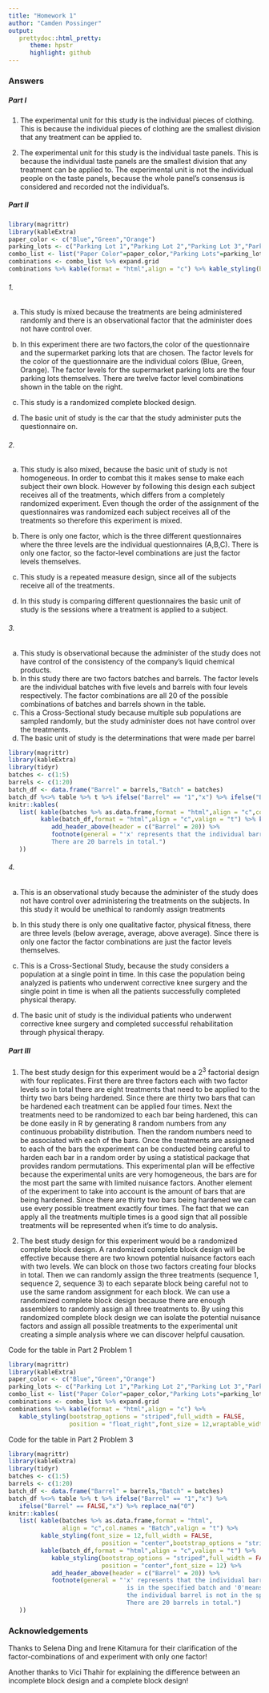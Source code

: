 ```yaml
---
title: "Homework 1"
author: "Camden Possinger"
output: 
   prettydoc::html_pretty:
      theme: hpstr
      highlight: github
---
```

### Answers

##### Part I

1. The experimental unit for this study is the individual pieces of clothing. This is because the individual pieces of clothing are the smallest division that any treatment can be applied to.  

2. The experimental unit for this study is the individual taste panels. This is because the individual taste panels are the smallest division that any treatment can be applied to. The experimental unit is not the individual people on the taste panels, because the whole panel's consensus is considered and recorded not the individual's.  

##### Part II
```r
library(magrittr)
library(kableExtra)
paper_color <- c("Blue","Green","Orange")
parking_lots <- c("Parking Lot 1","Parking Lot 2","Parking Lot 3","Parking Lot 4")
combo_list <- list("Paper Color"=paper_color,"Parking Lots"=parking_lots)
combinations <- combo_list %>% expand.grid 
combinations %>% kable(format = "html",align = "c") %>% kable_styling(bootstrap_options = "striped",full_width = FALSE,position = "float_right",font_size = 12,wraptable_width = "10pt")
```

###### 1.

a.  This study is mixed because the treatments are being administered randomly and there is an observational factor that the administer does not have control over.

b.  In this experiment there are two factors,the color of the questionnaire and the supermarket parking lots that are chosen. The factor levels for the color of the questionnaire are the individual colors (Blue, Green, Orange). The factor levels for the supermarket parking lots are the four parking lots themselves. There are twelve factor level combinations shown in the table on the right.

c.  This study is a randomized complete blocked design.

d.  The basic unit of study is the car that the study administer puts the questionnaire on.


###### 2.
a. This study is also mixed, because the basic unit of study is not homogeneous. In order to combat this it makes sense to make each subject their own block. However by following this design each subject receives all of the treatments, which differs from a completely randomized experiment. Even though the order of the assignment of the questionnaires was randomized each subject receives all of the treatments so therefore this experiment is mixed.  

b. There is only one factor, which is the three different questionnaires where the three levels are the individual questionnaires (A,B,C). There is only one factor, so the factor-level combinations are just the factor levels themselves.
c. This study is a repeated measure design, since all of the subjects receive all of the treatments.

d. In this study is comparing different questionnaires the basic unit of study is the sessions where a             treatment is applied to a subject.


###### 3. 


a. This study is observational because the administer of the study does not have control of the consistency of the company's liquid chemical products.
b. In this study there are two factors batches and barrels. The factor levels are the individual batches with five levels and barrels with four levels respectively. The factor combinations are all 20 of the possible combinations of batches and barrels shown in the table. 
c. This a Cross-Sectional study because multiple sub populations are sampled randomly, but the study administer does not have control over the treatments.
d. The basic unit of study is the determinations that were made per barrel 

```r
library(magrittr)
library(kableExtra)
library(tidyr)
batches <- c(1:5)
barrels <- c(1:20)
batch_df <- data.frame("Barrel" = barrels,"Batch" = batches)
batch_df %<>% table %>% t %>% ifelse("Barrel" == "1","x") %>% ifelse("Barrel" == FALSE,"x") %>% replace_na("0") 
knitr::kables(
   list( kable(batches %>% as.data.frame,format = "html",align = "c",col.names = "Batch",valign = "t") %>% kable_styling(font_size = 12,full_width = FALSE,position = "center",bootstrap_options = "striped"),
         kable(batch_df,format = "html",align = "c",valign = "t") %>% kable_styling(bootstrap_options = "striped",full_width = FALSE,position = "center",font_size = 12) %>%
            add_header_above(header = c("Barrel" = 20)) %>% 
            footnote(general = "'x' represents that the individual barrel is in the specified batch and '0' means that the individual barrel is not in the specified batch. 
            There are 20 barrels in total.")
   )) 

```

###### 4.
a. This is an observational study because the administer of the study does not have control over administering the treatments on the subjects. In this study it would be unethical to randomly assign treatments
b. In this study there is only one qualitative factor, physical fitness, there are three levels (below average, average, above average). Since there is only one factor the factor combinations are just the factor levels themselves.

c. This is a Cross-Sectional Study, because the study considers a population at a single point in time. In this case the population being analyzed is patients who underwent corrective knee surgery and the single point in time is when all the patients successfully completed physical therapy.
d. The basic unit of study is the individual patients who underwent corrective knee surgery and completed successful rehabilitation through physical therapy.



##### Part III
1. The best study design for this experiment would be a $2^3$ factorial design with four replicates. First there are three factors each with two factor levels so in total there are eight treatments that need to be applied to the thirty two bars being hardened. Since there are thirty two bars that can be hardened each treatment can be applied four times. Next the treatments need to be randomized to each bar being hardened, this can be done easily in R by generating 8 random numbers from any continuous probability distribution. Then the random numbers need to be associated with each of the bars. Once the treatments are assigned to each of the bars the experiment can be conducted being careful to harden each bar in a random order by using a statistical package that provides random permutations. This experimental plan will be effective because the experimental units are very homogeneous, the bars are for the most part the same with limited nuisance factors. Another element of the experiment to take into account is the amount of bars that are being hardened. Since there are thirty two bars being hardened we can use every possible treatment exactly four times. The fact that we can apply all the treatments multiple times is a good sign that all possible treatments will be represented when it's time to do analysis.      

2. The best study design for this experiment would be a randomized complete block design. A randomized complete block design will be effective because there are two known potential nuisance factors each with two levels. We can block on those two factors creating four blocks in total. Then we can randomly assign the three treatments (sequence 1, sequence 2, sequence 3) to each separate block being careful not to use the same random assignment for each block. We can use a randomized complete block design because there are enough assemblers to randomly assign all three treatments to. By using this randomized complete block design we can isolate the potential nuisance factors and assign all possible treatments to the experimental unit creating a simple analysis where we can discover helpful causation.

Code for the table in Part 2 Problem 1

```r
library(magrittr)
library(kableExtra)
paper_color <- c("Blue","Green","Orange")
parking_lots <- c("Parking Lot 1","Parking Lot 2","Parking Lot 3","Parking Lot 4")
combo_list <- list("Paper Color"=paper_color,"Parking Lots"=parking_lots)
combinations <- combo_list %>% expand.grid 
combinations %>% kable(format = "html",align = "c") %>% 
   kable_styling(bootstrap_options = "striped",full_width = FALSE,
                 position = "float_right",font_size = 12,wraptable_width = "10pt")
```
Code for the table in Part 2 Problem 3
```r
library(magrittr)
library(kableExtra)
library(tidyr)
batches <- c(1:5)
barrels <- c(1:20)
batch_df <- data.frame("Barrel" = barrels,"Batch" = batches)
batch_df %<>% table %>% t %>% ifelse("Barrel" == "1","x") %>% 
   ifelse("Barrel" == FALSE,"x") %>% replace_na("0") 
knitr::kables(
   list( kable(batches %>% as.data.frame,format = "html",
               align = "c",col.names = "Batch",valign = "t") %>% 
         kable_styling(font_size = 12,full_width = FALSE,
                          position = "center",bootstrap_options = "striped"),
         kable(batch_df,format = "html",align = "c",valign = "t") %>% 
            kable_styling(bootstrap_options = "striped",full_width = FALSE,
                          position = "center",font_size = 12) %>%
            add_header_above(header = c("Barrel" = 20)) %>% 
            footnote(general = "'x' represents that the individual barrel 
                                 is in the specified batch and '0'means that 
                                 the individual barrel is not in the specified batch. 
                                 There are 20 barrels in total.")
   )) 

```

### Acknowledgements
Thanks to Selena Ding and Irene Kitamura for their clarification of the factor-combinations of and experiment with only one factor!

Another thanks to Vici Thahir for explaining the difference between an incomplete block design and a complete block design!
